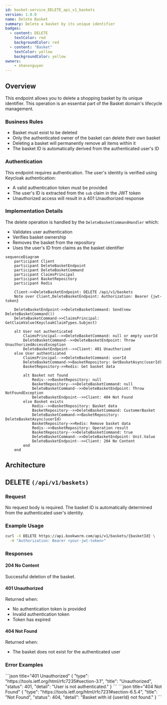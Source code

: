 ```yaml
---
id: basket-service_DELETE_api_v1_baskets
version: 1.0.0
name: Delete Basket
summary: Delete a basket by its unique identifier
badges:
  - content: DELETE
    textColor: red
    backgroundColor: red
  - content: "Basket"
    textColor: yellow
    backgroundColor: yellow
owners:
    - nhanxnguyen
---
```


## Overview

This endpoint allows you to delete a shopping basket by its unique identifier. This operation is an essential part of the Basket domain's lifecycle management.

### Business Rules

- Basket must exist to be deleted
- Only the authenticated owner of the basket can delete their own basket
- Deleting a basket will permanently remove all items within it
- The basket ID is automatically derived from the authenticated user's ID

### Authentication

This endpoint requires authentication. The user's identity is verified using Keycloak authentication:
- A valid authentication token must be provided
- The user's ID is extracted from the `sub` claim in the JWT token
- Unauthorized access will result in a 401 Unauthorized response

### Implementation Details

The delete operation is handled by the `DeleteBasketCommandHandler` which:
- Validates user authentication
- Verifies basket ownership
- Removes the basket from the repository
- Uses the user's ID from claims as the basket identifier

```mermaid
sequenceDiagram
    participant Client
    participant DeleteBasketEndpoint
    participant DeleteBasketCommand
    participant ClaimsPrincipal
    participant BasketRepository
    participant Redis
    
    Client->>DeleteBasketEndpoint: DELETE /api/v1/baskets
    Note over Client,DeleteBasketEndpoint: Authorization: Bearer {jwt-token}
    
    DeleteBasketEndpoint->>DeleteBasketCommand: Send(new DeleteBasketCommand())
    DeleteBasketCommand->>ClaimsPrincipal: GetClaimValue(KeycloakClaimTypes.Subject)
    
    alt User not authenticated
        ClaimsPrincipal-->>DeleteBasketCommand: null or empty userId
        DeleteBasketCommand-->>DeleteBasketEndpoint: Throw UnauthorizedAccessException
        DeleteBasketEndpoint-->>Client: 401 Unauthorized
    else User authenticated
        ClaimsPrincipal-->>DeleteBasketCommand: userId
        DeleteBasketCommand->>BasketRepository: GetBasketAsync(userId)
        BasketRepository->>Redis: Get basket data
        
        alt Basket not found
            Redis-->>BasketRepository: null
            BasketRepository-->>DeleteBasketCommand: null
            DeleteBasketCommand-->>DeleteBasketEndpoint: Throw NotFoundException
            DeleteBasketEndpoint-->>Client: 404 Not Found
        else Basket exists
            Redis-->>BasketRepository: Basket data
            BasketRepository-->>DeleteBasketCommand: CustomerBasket
            DeleteBasketCommand->>BasketRepository: DeleteBasketAsync(userId)
            BasketRepository->>Redis: Remove basket data
            Redis-->>BasketRepository: Operation result
            BasketRepository-->>DeleteBasketCommand: true
            DeleteBasketCommand-->>DeleteBasketEndpoint: Unit.Value
            DeleteBasketEndpoint-->>Client: 204 No Content
        end
    end
```

## Architecture

<NodeGraph />

## DELETE `(/api/v1/baskets)`

### Request

No request body is required. The basket ID is automatically determined from the authenticated user's identity.

### Example Usage

```bash
curl -X DELETE https://api.bookworm.com/api/v1/baskets/{basketId} \
  -H "Authorization: Bearer <your-jwt-token>"
```

### Responses

#### <span className="text-green-500">204 No Content</span>

Successful deletion of the basket.

#### <span className="text-red-500">401 Unauthorized</span>

Returned when:
- No authentication token is provided
- Invalid authentication token
- Token has expired

#### <span className="text-orange-500">404 Not Found</span>

Returned when:
- The basket does not exist for the authenticated user

### Error Examples

<Tabs>
  <TabItem title="401 Unauthorized">
    ```json title="401 Unauthorized"
    {
      "type": "https://tools.ietf.org/html/rfc7235#section-3.1",
      "title": "Unauthorized",
      "status": 401,
      "detail": "User is not authenticated."
    }
    ```
  </TabItem>
  <TabItem title="404 Not Found">
    ```json title="404 Not Found"
    {
      "type": "https://tools.ietf.org/html/rfc7231#section-6.5.4",
      "title": "Not Found",
      "status": 404,
      "detail": "Basket with id {userId} not found."
    }
    ```
  </TabItem>
</Tabs>
